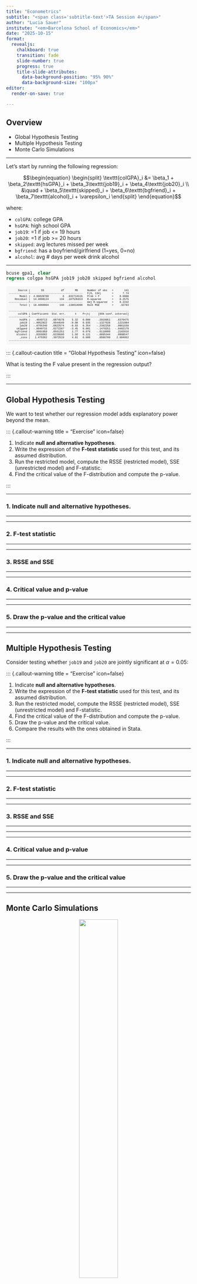 ```yaml
---
title: "Econometrics"
subtitle: "<span class='subtitle-text'>TA Session 4</span>"
author: "Lucia Sauer"
institute: "<em>Barcelona School of Economics</em>"
date: "2025-10-15"
format:
  revealjs:
    chalkboard: true
    transition: fade
    slide-number: true
    progress: true
    title-slide-attributes:
      data-background-position: "95% 90%"
      data-background-size: "100px"
editor:
  render-on-save: true

---
```


## Overview

- Global Hypothesis Testing
- Multiple Hypothesis Testing
- Monte Carlo Simulations


--- 

Let's start by running the following regression:


$$\begin{equation}
\begin{split}
\texttt{colGPA}_i &= \beta_1 + \beta_2\texttt{hsGPA}_i + \beta_3\texttt{job19}_i + \beta_4\texttt{job20}_i \\
&\quad + \beta_5\texttt{skipped}_i + \beta_6\texttt{bgfriend}_i + \beta_7\texttt{alcohol}_i + \varepsilon_i
\end{split}
\end{equation}$$


where:

- $\texttt{colGPA}$: college GPA
- $\texttt{hsGPA}$: high school GPA
- $\texttt{job19}$: =1 if job <= 19 hours
- $\texttt{job20}$: =1 if job >= 20 hours
- $\texttt{skipped}$: avg lectures missed per week
- $\texttt{bgfriend}$: has a boyfriend/girlfriend (1=yes, 0=no)
- $\texttt{alcohol}$: avg # days per week drink alcohol



---

```stata
bcuse gpa1, clear
regress colgpa hsGPA job19 job20 skipped bgfriend alcohol
```


```{=html}
<pre style="background-color:#f7f7f7; color:#111; font-family:Courier New, monospace; font-size:0.5em; padding:1em; border-radius:6px;">
      Source |       SS           df       MS      Number of obs   =       141
-------------+----------------------------------   F(6, 134)       =      7.74
       Model |  4.99628709         6  .832714515   Prob > F        =    0.0000
    Residual |  14.4098124       134  .107535913   R-squared       =    0.2575
-------------+----------------------------------   Adj R-squared   =    0.2242
       Total |  19.4060994       140  .138614996   Root MSE        =    .32793

------------------------------------------------------------------------------
      colGPA | Coefficient  Std. err.      t    P>|t|     [95% conf. interval]
-------------+----------------------------------------------------------------
       hsGPA |   .4649713   .0874578     5.32   0.000     .2919951    .6379475
       job19 |  -.0052822   .0644549    -0.08   0.935    -.1327628    .1221984
       job20 |  -.0765349   .0822574    -0.93   0.354    -.2392258    .0861559
     skipped |  -.0940715   .0272287    -3.45   0.001    -.1479251   -.0402179
    bgfriend |   .0991959   .0561251     1.77   0.079    -.0118099    .2102016
     alcohol |   .0356602   .0228506     1.56   0.121    -.0095344    .0808547
       _cons |   1.476362   .3072519     4.81   0.000     .8686709    2.084052
------------------------------------------------------------------------------
</pre>
```

::: {.callout-caution title = "Global Hypothesis Testing" icon=false}

What is testing the F value present in the regression output?

:::

---

## Global Hypothesis Testing

We want to test whether our regression model adds explanatory power beyond the mean.


::: {.callout-warning title = "Exercise" icon=false}

1. Indicate **null and alternative hypotheses**.
2. Write the expression of the **F-test statistic** used for this test, and its assumed distribution.
3. Run the restricted model, compute the RSSE (restricted model), SSE (unrestricted model) and F-statistic.
4. Find the critical value of the F-distribution and compute the p-value.

:::

---

### 1. Indicate **null and alternative hypotheses**.



---

---

### 2. **F-test statistic**


---

---

### 3. RSSE and SSE

---

---

### 4. Critical value and p-value


---



---

### 5. Draw the p-value  and the critical value

---

---

## Multiple Hypothesis Testing

Consider testing whether <code>job19</code> and <code>job20</code> are jointly significant at $\alpha=0.05$:


::: {.callout-warning title = "Exercise" icon=false}

1. Indicate **null and alternative hypotheses**.
2. Write the expression of the **F-test statistic** used for this test, and its assumed distribution.
3. Run the restricted model, compute the RSSE (restricted model), SSE (unrestricted model) and F-statistic.
4. Find the critical value of the F-distribution and compute the p-value.
5. Draw the p-value  and the critical value.
6. Compare the results with the ones obtained in Stata.

:::

---

### 1. Indicate **null and alternative hypotheses**.

---

---


### 2. **F-test statistic**

---

---

### 3. RSSE and SSE

---

---

---

### 4. Critical value and p-value

---

---

### 5. Draw the p-value  and the critical value

---

---

## Monte Carlo Simulations


<div style="text-align: center;">
  <figure>
    <img src="IMG_5988.jpg" width="50%">
    <figcaption style="font-style: italic; font-size: 0.9em; margin-top: 5px;">
      Monte Carlo Casino
    </figcaption>
  </figure>
</div>

---

::: {.callout-tip icon=true title="Monte Carlo: a lab for estimators"}
**Workflow**

1. **Specify a known DGP** (the “true” model).
2. **Generate** many random samples from it.
3. **Estimate** the coefficients repeatedly.
4. **Observe** the estimator’s behavior across replications:
   - mean (*bias*)
   - spread (*variance*)
   - shape (*sampling distribution*)
:::
---

### Data-Generating Process (DGP)

We will generate $m=10000$ samples of size $n=100$ from the following DGP:

::: {.callout-tip title = "DGP" icon=false background="lightgreen"}

$$
y_i = 4 + 2x_{i2} + 2x_{i3} + \varepsilon_i 
$$

$$\varepsilon_i \,|\, X_i \sim \text{i.i.d. } N(0,32)$$

$$
x_{i2} \sim U[0,40], \quad
x_{i3} = x_{i2} + v_i, \; v_i \sim N(0, 16)
$$

:::


---

### Function in Python

Let's create a function to analyze the behavior of $\hat{\beta}_2$:
```python
#| echo: false

import numpy as np
import matplotlib.pyplot as plt
import seaborn as sns
import statsmodels.api as sm

sns.set(style="whitegrid", context="talk")
```

```python
#| echo: true
#| eval: true


def simulate_betas(n=100, sigma_eps=32, sigma_v=16, reps=10000, conditional=False):
    """
    Monte Carlo simulation of β₂ from y = 4 + 2x₂ + 2x₃ + ε.
    """
    betas = []
    
    # For conditional distribution: fix X once
    if conditional:
        x2_fixed = np.random.uniform(0, 40, n)
        v_fixed  = np.random.normal(0, sigma_v, n)
        x3_fixed = x2_fixed + v_fixed
    
    for _ in range(reps):
        if conditional:
            x2, x3 = x2_fixed, x3_fixed
        else:
            x2 = np.random.uniform(0, 40, n)
            v  = np.random.normal(0, sigma_v, n)
            x3 = x2 + v

        eps = np.random.normal(0, sigma_eps, n)
        y = 4 + 2*x2 + 2*x3 + eps

        X = sm.add_constant(np.column_stack([x2, x3]))
        model = sm.OLS(y, X).fit()
        betas.append(model.params[1])

    return np.array(betas)
```

---

Let's run the simulation for the conditional distribution of $\hat{\beta}_2$:

```python
#| echo: true
#| eval: false
#| fig-align: "center"

betas_base = simulate_betas(n=1000, sigma_eps=32, sigma_v=16, reps=10000)

plt.figure(figsize=(6,5))
sns.kdeplot(betas_base, fill=True, alpha=0.5, color="purple", label="Baseline", edgecolor="black")
plt.axvline(2, color="black", ls="--", label=r"True $\beta_2$")
plt.title(r"$\hat{\beta}_2$ sampling distribution")
plt.xlabel(r"$\hat{\beta}_2$")
plt.show()
```

```python
#| echo: false
#| eval: true
#| fig-align: "center"

betas_base = simulate_betas(n=1000, sigma_eps=32, sigma_v=16, reps=10000)

fig, ax = plt.subplots(figsize=(6,5))

sns.kdeplot(betas_base, fill=True, alpha=0.5, color="purple", label="Baseline", edgecolor="black", ax=ax)
plt.axvline(2, color="black", ls="--", label=r"True $\beta_2$")

plt.title(r"$\hat{\beta}_2$ sampling distribution")
plt.xlabel(r"$\hat{\beta}_2$")

# Hide top and right spines
ax.spines["top"].set_visible(False)
ax.spines["right"].set_visible(False)

# Set bottom and left spines to black
ax.spines["bottom"].set_color("black")
ax.spines["left"].set_color("black")
# Set tick color to black
ax.tick_params(axis="x", colors="black")
ax.tick_params(axis="y", colors="black")

plt.tight_layout()

plt.legend(frameon=False)
plt.show()
```

---

Now, let's increase $\sigma_{\varepsilon}^2$:

```python
#| echo: true
#| eval: false
#| fig-align: "center"

betas_high_sigma = simulate_betas(n=1000, sigma_eps=64, sigma_v=16, reps=10000)
betas_low_sigma = simulate_betas(n=1000, sigma_eps=16, sigma_v=16, reps=10000)

plt.figure(figsize=(6,5))
for sns, color, label in zip([betas_low_sigma, betas_base, betas_high_sigma], [r"$\sigma_{\varepsilon}=16$", r"$\sigma_{\varepsilon}=32$", r"$\sigma_{\varepsilon}=64$"]):
    sns.kdeplot(sns, fill=True, alpha=0.5, edgecolor="black", color=color, label=label)
plt.axvline(2, color="black", ls="--", label=r"True $\beta_2$")
plt.title(r"$\hat{\beta}_2$ sampling distribution")
plt.xlabel(r"$\hat{\beta}_2$")
plt.show()
```

```python
#| echo: false
#| eval: true
#| fig-align: "center"

betas_base = simulate_betas(n=1000, sigma_eps=32, sigma_v=16, reps=10000)
betas_low_sigma = simulate_betas(n=1000, sigma_eps=16, sigma_v=16, reps=10000)

betas_high_sigma = simulate_betas(n=1000, sigma_eps=64, sigma_v=16, reps=10000)

fig, ax = plt.subplots(figsize=(6,5))

sns.kdeplot(betas_low_sigma, fill=True, alpha=0.5, color = 'orange', label=r"$\sigma_{\varepsilon}=16$", edgecolor="black", ax=ax)
sns.kdeplot(betas_base, fill=True, alpha=0.5, color= 'purple',label=r"$\sigma_{\varepsilon}=32$", edgecolor="black", ax=ax)
sns.kdeplot(betas_high_sigma, fill=True, alpha=0.5, color = 'darkblue', label=r"$\sigma_{\varepsilon}=64$", edgecolor="black", ax=ax)

plt.axvline(2, color="black", ls="--", label=r"True $\beta_2$")

plt.title(r"$\hat{\beta}_2$ sampling distribution")
plt.xlabel(r"$\hat{\beta}_2$")

# Hide top and right spines
ax.spines["top"].set_visible(False)
ax.spines["right"].set_visible(False)

# Set bottom and left spines to black
ax.spines["bottom"].set_color("black")
ax.spines["left"].set_color("black")
# Set tick color to black
ax.tick_params(axis="x", colors="black")
ax.tick_params(axis="y", colors="black")

plt.tight_layout()

plt.legend(frameon=False)
plt.show()
```

---


---


---


Now, let's reduce $\sigma_{v}^2$, the collinearity between $x_2$ and $x_3$:

```python
#| echo: true
#| eval: false
#| fig-align: "center"

betas_high_collinear = simulate_betas(n=1000, sigma_eps=32, sigma_v=32, reps=10000)
betas_low_collinear = simulate_betas(n=1000, sigma_eps=32, sigma_v=8, reps=10000)

plt.figure(figsize=(6,5))
for sns, color, label in zip([betas_low_collinear, betas_base, betas_high_collinear], [r"$\sigma_{v}=8$", r"$\sigma_{v}=16$", r"$\sigma_{v}=32$"]):
    sns.kdeplot(sns, fill=True, alpha=0.5, edgecolor="black", color=color, label=label)
plt.axvline(2, color="black", ls="--", label=r"True $\beta_2$")
plt.title(r"$\hat{\beta}_2$ sampling distribution")
plt.xlabel(r"$\hat{\beta}_2$")
plt.show()
```

```python
#| echo: false
#| eval: true
#| fig-align: "center"

betas_high_collinear = simulate_betas(n=1000, sigma_eps=32, sigma_v=32, reps=10000)
betas_low_collinear = simulate_betas(n=1000, sigma_eps=32, sigma_v=8, reps=10000)

fig, ax = plt.subplots(figsize=(6,5))

sns.kdeplot(betas_low_collinear, fill=True, alpha=0.5, color = 'orange', label=r"$\sigma_{v}=8$", edgecolor="black", ax=ax)
sns.kdeplot(betas_base, fill=True, alpha=0.5, color= 'purple',label=r"$\sigma_{v}=16$", edgecolor="black", ax=ax)
sns.kdeplot(betas_high_collinear, fill=True, alpha=0.5, color = 'darkblue', label=r"$\sigma_{v}=32$", edgecolor="black", ax=ax)

plt.axvline(2, color="black", ls="--", label=r"True $\beta_2$")

plt.title(r"$\hat{\beta}_2$ sampling distribution")
plt.xlabel(r"$\hat{\beta}_2$")

# Hide top and right spines
ax.spines["top"].set_visible(False)
ax.spines["right"].set_visible(False)

# Set bottom and left spines to black
ax.spines["bottom"].set_color("black")
ax.spines["left"].set_color("black")
# Set tick color to black
ax.tick_params(axis="x", colors="black")
ax.tick_params(axis="y", colors="black")

plt.tight_layout()

plt.legend(frameon=False)
plt.show()
```

---



---


Increasing the sample size $n$:

```python
#| echo: true
#| eval: false
#| fig-align: "center"

betas_large_sample = simulate_betas(n=10000)
betas_small_sample = simulate_betas(n=100)


plt.figure(figsize=(6,5))
for sns, color, label in zip([betas_small_sample, betas_base, betas_large_sample], [r"$n=100$", r"$n=1000$", r"$n=10000$"]):
    sns.kdeplot(sns, fill=True, alpha=0.5, edgecolor="black", color=color, label=label)
plt.axvline(2, color="black", ls="--", label=r"True $\beta_2$")
plt.title(r"$\hat{\beta}_2$ sampling distribution")
plt.xlabel(r"$\hat{\beta}_2$")
plt.show()
```

```python
#| echo: false
#| eval: true
#| fig-align: "center"


betas_large_sample = simulate_betas(n=10000)
betas_small_sample = simulate_betas(n=100)



fig, ax = plt.subplots(figsize=(6,5))

sns.kdeplot(betas_large_sample, fill=True, alpha=0.5, color = 'orange', label=r"$n=10000$", edgecolor="black", ax=ax)
sns.kdeplot(betas_base, fill=True, alpha=0.5, color= 'purple',label=r"$n=1000$", edgecolor="black", ax=ax)
sns.kdeplot(betas_small_sample, fill=True, alpha=0.5, color= 'darkblue',label=r"$n=100$", edgecolor="black", ax=ax)

plt.axvline(2, color="black", ls="--", label=r"True $\beta_2$")

plt.title(r"$\hat{\beta}_2$ sampling distribution")
plt.xlabel(r"$\hat{\beta}_2$")

# Hide top and right spines
ax.spines["top"].set_visible(False)
ax.spines["right"].set_visible(False)

# Set bottom and left spines to black
ax.spines["bottom"].set_color("black")
ax.spines["left"].set_color("black")
# Set tick color to black
ax.tick_params(axis="x", colors="black")
ax.tick_params(axis="y", colors="black")

plt.tight_layout()

plt.legend(frameon=False)
plt.show()
```

---


---

Now, running the simulation for the unconditional distribution of $\hat{\beta}_2$:

```python
#| echo: true
#| eval: false
#| fig-align: "center"

betas_base_cond = simulate_betas()
betas_base_uncond = simulate_betas(conditional=True)


plt.figure(figsize=(6,5))
for sns, color, label in zip([betas_base_uncond, betas_base_cond], [r"$Conditioned on X$", r"$Unconditioned on X$"]):
    sns.kdeplot(sns, fill=True, alpha=0.5, edgecolor="black", color=color, label=label)
plt.axvline(2, color="black", ls="--", label=r"True $\beta_2$")
plt.title(r"$\hat{\beta}_2$ sampling distribution")
plt.xlabel(r"$\hat{\beta}_2$")
plt.show()
```

```python
#| echo: false
#| eval: true
#| fig-align: "center"


betas_base_cond = simulate_betas()
betas_base_uncond = simulate_betas(conditional=True)



fig, ax = plt.subplots(figsize=(6,5))

sns.kdeplot(betas_base_cond, fill=True, alpha=0.5, color = 'orange', label=r"$Conditioned$", edgecolor="black", ax=ax)
sns.kdeplot(betas_base_uncond, fill=True, alpha=0.5, color= 'purple',label=r"$Unconditioned$", edgecolor="black", ax=ax)

plt.axvline(2, color="black", ls="--", label=r"True $\beta_2$")

plt.title(r"$\hat{\beta}_2$ sampling distribution")
plt.xlabel(r"$\hat{\beta}_2$")

# Hide top and right spines
ax.spines["top"].set_visible(False)
ax.spines["right"].set_visible(False)

# Set bottom and left spines to black
ax.spines["bottom"].set_color("black")
ax.spines["left"].set_color("black")
# Set tick color to black
ax.tick_params(axis="x", colors="black")
ax.tick_params(axis="y", colors="black")

plt.tight_layout()

plt.legend(frameon=False)
plt.show()
```

---

---

